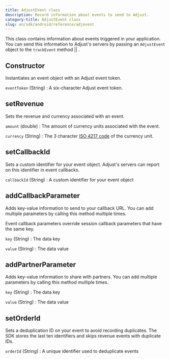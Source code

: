 ```yaml
---
title: AdjustEvent class
description: Record information about events to send to Adjust.
category-title: AdjustEvent class
slug: en/sdk/android/reference/adjevent
---
```



This class contains information about events triggered in your application. You can send this information to Adjust's servers by passing an `AdjustEvent` object to the <Tooltip>`trackEvent` method || <TrackEvent /></Tooltip>.

<Function>

## Constructor

Instantiates an event object with an Adjust event token.

<slot slot="signature">


<ConstructorSig />

</slot>

<slot slot="snippet">


<Constructor />

</slot>

<slot slot="parameters">

`eventToken` (String)
: A six-character Adjust event token.

</slot>

</Function>

<Function>

## setRevenue

Sets the revenue and currency associated with an event.

<slot slot="signature">


<SetRevenueSig />

</slot>

<slot slot="snippet">


<SetRevenue />

</slot>

<slot slot="parameters">

`amount` (double)
: The amount of currency units associated with the event.

`currency` (String)
: The 3 character [ISO 4217 code](https://www.iban.com/currency-codes) of the currency unit.

</slot>

</Function>

<Function>

## setCallbackId

Sets a custom identifier for your event object. Adjust's servers can report on this identifier in event callbacks.

<slot slot="signature">


<SetCallbackIdSig />

</slot>

<slot slot="snippet">


<SetCallbackId />

</slot>

<slot slot="parameters">

`callbackId` (String)
: A custom identifier for your event object

</slot>

</Function>

<Function>

## addCallbackParameter

Adds key-value information to send to your callback URL. You can add multiple parameters by calling this method multiple times.

Event callback parameters override session callback parameters that have the same key.

<slot slot="signature">


<AddCallbackParameterSig />

</slot>

<slot slot="snippet">


<AddCallbackParameter />

</slot>

<slot slot="parameters">

`key` (String)
: The data key

`value` (String)
: The data value

</slot>

</Function>

<Function>

## addPartnerParameter

Adds key-value information to share with partners. You can add multiple parameters by calling this method multiple times.

<slot slot="signature">


<AddPartnerParameterSig />

</slot>

<slot slot="snippet">


<AddPartnerParameter />

</slot>

<slot slot="parameters">

`key` (String)
: The data key

`value` (String)
: The data value

</slot>

</Function>

<Function>

## setOrderId

Sets a deduplication ID on your event to avoid recording duplicates. The SDK stores the last ten identifiers and skips revenue events with duplicate IDs.

<slot slot="signature">


<SetOrderIdSig />

</slot>

<slot slot="snippet">


<SetOrderId />

</slot>

<slot slot="parameters">

`orderId` (String)
: A unique identifier used to deduplicate events

</slot>

</Function>
